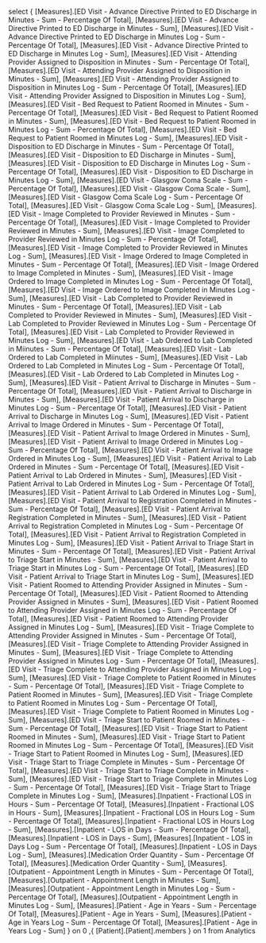 

select
{
[Measures].[ED Visit - Advance Directive Printed to ED Discharge in Minutes - Sum - Percentage Of Total],
[Measures].[ED Visit - Advance Directive Printed to ED Discharge in Minutes - Sum],
[Measures].[ED Visit - Advance Directive Printed to ED Discharge in Minutes Log - Sum - Percentage Of Total],
[Measures].[ED Visit - Advance Directive Printed to ED Discharge in Minutes Log - Sum],
[Measures].[ED Visit - Attending Provider Assigned to Disposition in Minutes - Sum - Percentage Of Total],
[Measures].[ED Visit - Attending Provider Assigned to Disposition in Minutes - Sum],
[Measures].[ED Visit - Attending Provider Assigned to Disposition in Minutes Log - Sum - Percentage Of Total],
[Measures].[ED Visit - Attending Provider Assigned to Disposition in Minutes Log - Sum],
[Measures].[ED Visit - Bed Request to Patient Roomed in Minutes - Sum - Percentage Of Total],
[Measures].[ED Visit - Bed Request to Patient Roomed in Minutes - Sum],
[Measures].[ED Visit - Bed Request to Patient Roomed in Minutes Log - Sum - Percentage Of Total],
[Measures].[ED Visit - Bed Request to Patient Roomed in Minutes Log - Sum],
[Measures].[ED Visit - Disposition to ED Discharge in Minutes - Sum - Percentage Of Total],
[Measures].[ED Visit - Disposition to ED Discharge in Minutes - Sum],
[Measures].[ED Visit - Disposition to ED Discharge in Minutes Log - Sum - Percentage Of Total],
[Measures].[ED Visit - Disposition to ED Discharge in Minutes Log - Sum],
[Measures].[ED Visit - Glasgow Coma Scale - Sum - Percentage Of Total],
[Measures].[ED Visit - Glasgow Coma Scale - Sum],
[Measures].[ED Visit - Glasgow Coma Scale Log - Sum - Percentage Of Total],
[Measures].[ED Visit - Glasgow Coma Scale Log - Sum],
[Measures].[ED Visit - Image Completed to Provider Reviewed in Minutes - Sum - Percentage Of Total],
[Measures].[ED Visit - Image Completed to Provider Reviewed in Minutes - Sum],
[Measures].[ED Visit - Image Completed to Provider Reviewed in Minutes Log - Sum - Percentage Of Total],
[Measures].[ED Visit - Image Completed to Provider Reviewed in Minutes Log - Sum],
[Measures].[ED Visit - Image Ordered to Image Completed in Minutes - Sum - Percentage Of Total],
[Measures].[ED Visit - Image Ordered to Image Completed in Minutes - Sum],
[Measures].[ED Visit - Image Ordered to Image Completed in Minutes Log - Sum - Percentage Of Total],
[Measures].[ED Visit - Image Ordered to Image Completed in Minutes Log - Sum],
[Measures].[ED Visit - Lab Completed to Provider Reviewed in Minutes - Sum - Percentage Of Total],
[Measures].[ED Visit - Lab Completed to Provider Reviewed in Minutes - Sum],
[Measures].[ED Visit - Lab Completed to Provider Reviewed in Minutes Log - Sum - Percentage Of Total],
[Measures].[ED Visit - Lab Completed to Provider Reviewed in Minutes Log - Sum],
[Measures].[ED Visit - Lab Ordered to Lab Completed in Miinutes - Sum - Percentage Of Total],
[Measures].[ED Visit - Lab Ordered to Lab Completed in Miinutes - Sum],
[Measures].[ED Visit - Lab Ordered to Lab Completed in Minutes Log - Sum - Percentage Of Total],
[Measures].[ED Visit - Lab Ordered to Lab Completed in Minutes Log - Sum],
[Measures].[ED Visit - Patient Arrival to Discharge in Minutes - Sum - Percentage Of Total],
[Measures].[ED Visit - Patient Arrival to Discharge in Minutes - Sum],
[Measures].[ED Visit - Patient Arrival to Discharge in Minutes Log - Sum - Percentage Of Total],
[Measures].[ED Visit - Patient Arrival to Discharge in Minutes Log - Sum],
[Measures].[ED Visit - Patient Arrival to Image Ordered in Minutes - Sum - Percentage Of Total],
[Measures].[ED Visit - Patient Arrival to Image Ordered in Minutes - Sum],
[Measures].[ED Visit - Patient Arrival to Image Ordered in Minutes Log - Sum - Percentage Of Total],
[Measures].[ED Visit - Patient Arrival to Image Ordered in Minutes Log - Sum],
[Measures].[ED Visit - Patient Arrival to Lab Ordered in Minutes - Sum - Percentage Of Total],
[Measures].[ED Visit - Patient Arrival to Lab Ordered in Minutes - Sum],
[Measures].[ED Visit - Patient Arrival to Lab Ordered in Minutes Log - Sum - Percentage Of Total],
[Measures].[ED Visit - Patient Arrival to Lab Ordered in Minutes Log - Sum],
[Measures].[ED Visit - Patient Arrival to Registration Completed in Minutes - Sum - Percentage Of Total],
[Measures].[ED Visit - Patient Arrival to Registration Completed in Minutes - Sum],
[Measures].[ED Visit - Patient Arrival to Registration Completed in Minutes Log - Sum - Percentage Of Total],
[Measures].[ED Visit - Patient Arrival to Registration Completed in Minutes Log - Sum],
[Measures].[ED Visit - Patient Arrival to Triage Start in Minutes - Sum - Percentage Of Total],
[Measures].[ED Visit - Patient Arrival to Triage Start in Minutes - Sum],
[Measures].[ED Visit - Patient Arrival to Triage Start in Minutes Log - Sum - Percentage Of Total],
[Measures].[ED Visit - Patient Arrival to Triage Start in Minutes Log - Sum],
[Measures].[ED Visit - Patient Roomed to Attending Provider Assigned in Minutes - Sum - Percentage Of Total],
[Measures].[ED Visit - Patient Roomed to Attending Provider Assigned in Minutes - Sum],
[Measures].[ED Visit - Patient Roomed to Attending Provider Assigned in Minutes Log - Sum - Percentage Of Total],
[Measures].[ED Visit - Patient Roomed to Attending Provider Assigned in Minutes Log - Sum],
[Measures].[ED Visit - Triage Complete to Attending Provider Assigned in Minutes - Sum - Percentage Of Total],
[Measures].[ED Visit - Triage Complete to Attending Provider Assigned in Minutes - Sum],
[Measures].[ED Visit - Triage Complete to Attending Provider Assigned in Minutes Log - Sum - Percentage Of Total],
[Measures].[ED Visit - Triage Complete to Attending Provider Assigned in Minutes Log - Sum],
[Measures].[ED Visit - Triage Complete to Patient Roomed in Minutes - Sum - Percentage Of Total],
[Measures].[ED Visit - Triage Complete to Patient Roomed in Minutes - Sum],
[Measures].[ED Visit - Triage Complete to Patient Roomed in Minutes Log - Sum - Percentage Of Total],
[Measures].[ED Visit - Triage Complete to Patient Roomed in Minutes Log - Sum],
[Measures].[ED Visit - Triage Start to Patient Roomed in Minutes - Sum - Percentage Of Total],
[Measures].[ED Visit - Triage Start to Patient Roomed in Minutes - Sum],
[Measures].[ED Visit - Triage Start to Patient Roomed in Minutes Log - Sum - Percentage Of Total],
[Measures].[ED Visit - Triage Start to Patient Roomed in Minutes Log - Sum],
[Measures].[ED Visit - Triage Start to Triage Complete in Minutes - Sum - Percentage Of Total],
[Measures].[ED Visit - Triage Start to Triage Complete in Minutes - Sum],
[Measures].[ED Visit - Triage Start to Triage Complete in Minutes Log - Sum - Percentage Of Total],
[Measures].[ED Visit - Triage Start to Triage Complete in Minutes Log - Sum],
[Measures].[Inpatient - Fractional LOS in Hours - Sum - Percentage Of Total],
[Measures].[Inpatient - Fractional LOS in Hours - Sum],
[Measures].[Inpatient - Fractional LOS in Hours Log - Sum - Percentage Of Total],
[Measures].[Inpatient - Fractional LOS in Hours Log - Sum],
[Measures].[Inpatient - LOS in Days - Sum - Percentage Of Total],
[Measures].[Inpatient - LOS in Days - Sum],
[Measures].[Inpatient - LOS in Days Log - Sum - Percentage Of Total],
[Measures].[Inpatient - LOS in Days Log - Sum],
[Measures].[Medication Order Quantity - Sum - Percentage Of Total],
[Measures].[Medication Order Quantity - Sum],
[Measures].[Outpatient - Appointment Length in Minutes - Sum - Percentage Of Total],
[Measures].[Outpatient - Appointment Length in Minutes - Sum],
[Measures].[Outpatient - Appointment Length in Minutes Log - Sum - Percentage Of Total],
[Measures].[Outpatient - Appointment Length in Minutes Log - Sum],
[Measures].[Patient - Age in Years - Sum - Percentage Of Total],
[Measures].[Patient - Age in Years - Sum],
[Measures].[Patient - Age in Years Log - Sum - Percentage Of Total],
[Measures].[Patient - Age in Years Log - Sum]
} on 0
,{
[Patient].[Patient].members
} on 1
from
    Analytics

